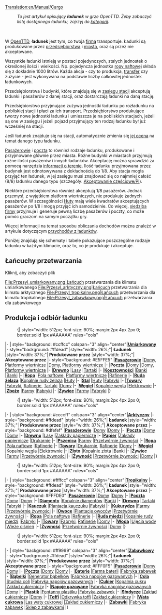 [[Translation:en/Manual/Cargo]]
{{pl/Spis treści}}
:''To jest artykuł opisujący '''ładunek''' w grze OpenTTD. Żeby zobaczyć listę dostępnego ładunku, zajrzyj do [[:Category:pl/Ładunek|kategorii]].''
<br><br>
W [[pl/Manual/Main Page|OpenTTD]], '''ładunek''' jest tym, co twoja [[pl/Manual/Firma transportowa|firma]] transportuje. Ładunki są produkowane przez [[pl/Manual/Przedsiębiorstwa|przedsiębiorstwa]] i [[pl/Domy|miasta]], oraz są przez nie akceptowane.

Wszystkie ładunki istnieją w postaci pojedynczych, stałych jednostek o określonej ilości i wielkości. Np. pojedyncza jednostka [[pl/Manual/Base Set/Cargos/Ropa|ropy naftowej]] składa się z dokładnie 1000 litrów. Każda akcja - czy to produkcja, [[pl/Manual/Polecenia#Przeładunek|transfer]] czy zużycie - jest wykonywana na podstawie liczby całkowitej jednostek ładunkowych.

Przedsiębiorstwa i budynki, które znajdują się w [[pl/Manual/Stacje#Zasięg|zasięgu stacji]] akceptują ładunki i pasażerów z danej stacji, oraz dostarczają ładunki na daną stację. 

Przedsiębiorstwo przyjmujące zużywa jednostki ładunku po rozładunku na pobliskiej stacji i płaci za ich transport. Przedsiębiorstwo produkujące tworzy nowe jednostki ładunku i umieszcza je  na pobliskich stacjach, jeżeli są one w zasięgu i jeżeli pojazd przyjmujący ten rodzaj ładunku był już wcześniej na stacji.

Jeśli ładunek znajduje się na stacji, automatycznie zmienia się [[pl/Manual/Game Mechanics/Main Page|jej ocena]] na temat danego typu ładunku.

[[pl/Manual/Base Set/Cargos/Pasażerowie|Pasażerowie]] i [[pl/Manual/Base Set/Cargos/Poczta|poczta]] to również rodzaje ładunku, produkowane i przyjmowane głównie przez miasta. Różne budynki w miastach przyjmują różne ilości pasażerów i innych ładunków. Akceptację można sprawdzić za pomocą narzędzia [[pl/Manual/Informacja o terenie|informacji o terenie]]. Ilość ładunku przyjmowana przez budynek jest odnotowywana z dokładnością do 1/8. Aby stacja mogła przyjąć ten ładunek, w jej zasięgu musi znajdować się co najmniej całość (8/8) ładunku danego typu (szczegóły: [[en/Akceptowanie częściowe|Akceptowanie częściowe/Pl]]). 

Niektóre przedsiębiorstwa również akceptują 1/8 pasażerów. Jednak przemysł, z wyjątkiem platform wiertniczych, nie produkuje żadnych pasażerów. W szczególności [[pl/Manual/Base Set/Industries/Huta|Huty]] mają wiele kwadratów akceptujących pasażerów po 1/8 i mogą przyjąć ich samodzielnie. Co więcej, [[pl/Archive/Manual/Siedziba firmy|siedziba firmy]] przyjmuje i generuje pewną liczbę pasażerów i poczty, co może pomóc graczom na samym początku gry. 

Więcej informacji na temat sposobu obliczania dochodów można znaleźć w artykule dotyczącym [[pl/Manual/Game Mechanics/Przychód za ładunek|przychodów z ładunków]].

Poniżej znajdują się schematy i tabele pokazujące poszczególne rodzaje ładunku w każdym klimacie, oraz to, co je produkuje i akceptuje. 

==Łańcuchy przetwarzania==
Kliknij, aby zobaczyć plik
<gallery>
File:Przesyl_umiarkowany.png|Łańcuch przetwarzania dla klimatu umiarkowanego
File:Przesyl_arktyczny.png|Łańcuch przetwarzania dla klimatu arktycznego
File:Przesyl_tropikalny.png|Łańcuch przetwarzania dla klimatu tropikalnego
File:Przesyl_zabawkowy.png|Łańcuch przetwarzania dla zabawkowego
</gallery>

==Produkcja i odbiór ładunku==

:{| {{en/Wikitable}} style="width: 512px; font-size: 90%; margin:2px 4px 2px 0; border:solid 1px #AAAAAA" rules="cols"
|- 
| style="background: #ccffcc" colspan="3" align="center"|'''[[pl/Manual/Klimat#Umiarkowany|Umiarkowany]]'''
|- style="background: #ffdead"
|style="width: 26%;"| '''Ładunek'''
|style="width: 37%;"| '''Produkowane przez'''
|style="width: 37%;"| '''Akceptowane przez'''
|- style="background: #E5FFE5"
|'''[[pl/Manual/Base Set/Cargos/Pasażerowie|Pasażerowie]]'''
|[[pl/Domy|Domy]], [[pl/Manual/Base Set/Industries/Platforma wiertnicza|Platformy wiertnicze]]
|[[pl/Domy|Domy]], [[pl/Manual/Base Set/Industries/Platforma wiertnicza|Platformy wiertnicze]]
|-
|'''[[pl/Manual/Base Set/Cargos/Poczta|Poczta]]'''
|[[pl/Domy|Domy]]
|[[pl/Domy|Domy]], [[pl/Manual/Base Set/Industries/Platforma wiertnicza|Platformy wiertnicze]]
|- 
|'''[[pl/Manual/Base Set/Cargos/Drewno|Drewno]]'''
|[[pl/Manual/Base Set/Industries/Las|Lasy]]
|[[pl/Manual/Base Set/Industries/Tartak|Tartaki]]
|-
|'''[[pl/Manual/Base Set/Cargos/Kosztowności|Kosztowności]]'''
|[[pl/Manual/Base Set/Industries/Bank|Banki]]
|[[pl/Manual/Base Set/Industries/Bank|Banki]]
|-
|'''[[pl/Manual/Base Set/Cargos/Ropa|Ropa]]'''
|[[pl/Manual/Base Set/Industries/Pole naftowe|Pola naftowe]], [[pl/Manual/Base Set/Industries/Platforma wiertnicza|Platformy wiertnicze]]
|[[pl/Manual/Base Set/Industries/Rafineria|Rafinerie]]
|-
|'''[[pl/Manual/Base Set/Cargos/Ruda żelaza|Ruda żelaza]]'''
|[[pl/Manual/Base Set/Industries/Kopalnia rudy żelaza|Kopalnie rudy żelaza]]
|[[pl/Manual/Base Set/Industries/Huta|Huty]]
|-
|'''[[pl/Manual/Base Set/Cargos/Stal|Stal]]'''
|[[pl/Manual/Base Set/Industries/Huta|Huty]]
|[[pl/Manual/Base Set/Industries/Fabryka|Fabryki]]
|-
|'''[[pl/Manual/Base Set/Cargos/Towary|Towary]]'''
|[[pl/Manual/Base Set/Industries/Fabryka|Fabryki]], [[pl/Manual/Base Set/Industries/Rafineria|Rafinerie]], [[pl/Manual/Base Set/Industries/Tartak|Tartaki]]
|[[pl/Domy|Domy]]
|- 
|'''[[pl/Manual/Base Set/Cargos/Węgiel|Węgiel]]'''
|[[pl/Manual/Base Set/Industries/Kopalnia węgla|Kopalnie węgla]]
|[[pl/Manual/Base Set/Industries/Elektrownia|Elektrownie]]
|-
|'''[[pl/Manual/Base Set/Cargos/Zboże|Zboże]]'''
|[[pl/Manual/Base Set/Industries/Farma|Farmy]]
|[[pl/Manual/Base Set/Industries/Fabryka|Fabryki]]
|-
|'''[[pl/Manual/Base Set/Cargos/Żywiec|Żywiec]]'''
|[[pl/Manual/Base Set/Industries/Farma|Farmy]]
|[[pl/Manual/Base Set/Industries/Fabryka|Fabryki]]
|}

:{| {{en/Wikitable}} style="width: 512px; font-size: 90%; margin:2px 4px 2px 0; border:solid 1px #AAAAAA" rules="cols"
|- 
| style="background: #ccccff" colspan="3" align="center"|'''[[pl/Manual/Klimat#Arktyczny|Arktyczny]]'''
|- style="background: #ffdead"
|style="width: 26%;"| '''Ładunek'''
|style="width: 37%;"| '''Produkowane przez'''
|style="width: 37%;"| '''Akceptowane przez'''
|- style="background: #dfefef"
|'''[[pl/Manual/Base Set/Cargos/Pasażerowie|Pasażerowie]]'''
|[[pl/Domy|Domy]] 
|[[pl/Domy|Domy]]
|-
|'''[[pl/Manual/Base Set/Cargos/Poczta|Poczta]]'''
|[[pl/Domy|Domy]]
|[[pl/Domy|Domy]]
|- 
|'''[[pl/Manual/Base Set/Cargos/Drewno|Drewno]]'''
|[[pl/Manual/Base Set/Industries/Las|Lasy]]
|[[pl/Manual/Base Set/Industries/Zakład papierniczy|Zakłady papiernicze]]
|- 
|'''[[pl/Manual/Base Set/Cargos/Papier|Papier]]'''
|[[pl/Manual/Base Set/Industries/Zakład papierniczy|Zakłady papiernicze]]
|[[pl/Manual/Base Set/Industries/Drukarnia|Drukarnie]]
|-
|'''[[pl/Manual/Base Set/Cargos/Pszenica|Pszenica]]'''
|[[pl/Manual/Base Set/Industries/Farma|Farmy]]
|[[pl/Manual/Base Set/Industries/Przetwórnia żywności|Przetwórnie żywności]]
|-
|'''[[pl/Manual/Base Set/Cargos/Ropa|Ropa]]'''
|[[pl/Manual/Base Set/Industries/Pole naftowe|Pola naftowe]]
|[[pl/Manual/Base Set/Industries/Rafineria|Rafinerie]]
|-
|'''[[pl/Manual/Base Set/Cargos/Towary|Towary]]'''
|[[pl/Manual/Base Set/Industries/Drukarnia|Drukarnie]], [[pl/Manual/Base Set/Industries/Rafineria|Rafinerie]]
|[[pl/Domy|Domy]]
|- 
|'''[[pl/Manual/Base Set/Cargos/Węgiel|Węgiel]]'''
|[[pl/Manual/Base Set/Industries/Kopalnia węgla|Kopalnie węgla]]
|[[pl/Manual/Base Set/Industries/Elektrownia|Elektrownie]]
|-
|'''[[pl/Manual/Base Set/Cargos/Złoto|Złoto]]'''
|[[pl/Manual/Base Set/Industries/Kopalnia złota|Kopalnie złota]]
|[[pl/Manual/Base Set/Industries/Bank|Banki]]
|-
|'''[[pl/Manual/Base Set/Cargos/Żywiec|Żywiec]]'''
|[[pl/Manual/Base Set/Industries/Farma|Farmy]]
|[[pl/Manual/Base Set/Industries/Przetwórnia żywności|Przetwórnie żywności]]
|-
|'''[[pl/Manual/Base Set/Cargos/Żywność|Żywność]]'''
|[[pl/Manual/Base Set/Industries/Przetwórnia żywności|Przetwórnie żywności]]
|[[pl/Domy|Domy]]
|}

:{| {{en/Wikitable}} style="width: 512px; font-size: 90%; margin:2px 4px 2px 0; border:solid 1px #AAAAAA" rules="cols"
|- 
| style="background: #ffffcc" colspan="3" align="center"|'''[[pl/Manual/Klimat#Tropikalny|Tropikalny]]'''
|- style="background: #ffdead"
|style="width: 26%;"| '''Ładunek'''
|style="width: 37%;"| '''Produkowane przez'''
|style="width: 37%;"| '''Akceptowane przez'''
|- style="background: #FFFDE0"
|'''[[pl/Manual/Base Set/Cargos/Pasażerowie|Pasażerowie]]'''
|[[pl/Domy|Domy]] 
|[[pl/Domy|Domy]]
|-
|'''[[pl/Manual/Base Set/Cargos/Poczta|Poczta]]'''
|[[pl/Domy|Domy]]
|[[pl/Domy|Domy]]
|-
|'''[[pl/Manual/Base Set/Cargos/Diamenty|Diamenty]]'''
|[[pl/Manual/Base Set/Industries/Kopalnia diamentów|Kopalnie diamentów]]
|[[pl/Manual/Base Set/Industries/Bank|Banki]]
|-
|'''[[pl/Manual/Base Set/Cargos/Drewno|Drewno]]'''
|[[pl/Manual/Base Set/Industries/Tartak (tropikalny)|Tartaki]]
|[[pl/Manual/Base Set/Industries/Fabryka|Fabryki]]
|-
|'''[[pl/Manual/Base Set/Cargos/Kauczuk|Kauczuk]]'''
|[[pl/Manual/Base Set/Industries/Plantacja kauczuku|Plantacja kauczuku]]
|[[pl/Manual/Base Set/Industries/Fabryka|Fabryki]]
|-
|'''[[pl/Manual/Base Set/Cargos/Kukurydza|Kukurydza]]'''
|[[pl/Manual/Base Set/Industries/Farma|Farmy]]
|[[pl/Manual/Base Set/Industries/Przetwórnia żywności|Przetwórnie żywności]]
|-
|'''[[pl/Manual/Base Set/Cargos/Owoce|Owoce]]'''
|[[pl/Manual/Base Set/Industries/Plantacja owoców|Plantacje owoców]]
|[[pl/Manual/Base Set/Industries/Przetwórnia żywności|Przetwórnie żywności]]
|-
|'''[[pl/Manual/Base Set/Cargos/Ropa|Ropa]]'''
|[[pl/Manual/Base Set/Industries/Pole naftowe|Pola naftowe]]
|[[pl/Manual/Base Set/Industries/Rafineria|Rafinerie]]
|-
|'''[[pl/Manual/Base Set/Cargos/Ruda miedzi|Ruda miedzi]]'''
|[[pl/Manual/Base Set/Industries/Kopalnia rudy miedzi|Kopalnie rudy miedzi]]
|[[pl/Manual/Base Set/Industries/Fabryka|Fabryki]]
|-
|'''[[pl/Manual/Base Set/Cargos/Towary|Towary]]'''
|[[pl/Manual/Base Set/Industries/Fabryka|Fabryki]], [[pl/Manual/Base Set/Industries/Rafineria|Rafinerie]]
|[[pl/Domy|Domy]]
|-
|'''[[pl/Manual/Base Set/Cargos/Woda|Woda]]'''
|[[pl/Manual/Base Set/Industries/Ujęcie wody|Ujęcia wody]]
|[[pl/Manual/Base Set/Industries/Wieża ciśnień|Wieże ciśnień]]
|-
|'''[[pl/Manual/Base Set/Cargos/Żywność|Żywność]]'''
|[[pl/Manual/Base Set/Industries/Przetwórnia żywności|Przetwórnie żywności]]
|[[pl/Domy|Domy]]
|}

:{| {{en/Wikitable}} style="width: 512px; font-size: 90%; margin:2px 4px 2px 0; border:solid 1px #AAAAAA" rules="cols"
|- 
| style="background: #ff9999" colspan="3" align="center"|'''[[pl/Manual/Klimat#Zabawkowy|Zabawkowy]]'''
|- style="background: #ffdead"
|style="width: 26%;"| '''Ładunek'''
|style="width: 37%;"| '''Produkowane przez'''
|style="width: 37%;"| '''Akceptowane przez'''
|- style="background: #FFF0F5"
|'''[[pl/Manual/Base Set/Cargos/Pasażerowie|Pasażerowie]]'''
|[[pl/Domy|Domy]] 
|[[pl/Domy|Domy]]
|-
|'''[[pl/Manual/Base Set/Cargos/Poczta|Poczta]]'''
|[[pl/Domy|Domy]]
|[[pl/Domy|Domy]]
|-
|'''[[pl/Manual/Base Set/Cargos/Baterie|Baterie]]'''
|[[pl/Manual/Base Set/Industries/Farma baterii|Farma baterii]]
|[[pl/Manual/Base Set/Industries/Fabryka zabawek|Fabryka zabawek]]
|-
|'''[[pl/Manual/Base Set/Cargos/Bąbelki|Bąbelki]]'''
|[[pl/Manual/Base Set/Industries/Generator bąbelków|Generator bąbelków]]
|[[pl/Manual/Base Set/Industries/Fabryka napojów gazowanych|Fabryka napojów gazowanych]]
|-
|'''[[pl/Manual/Base Set/Cargos/Cola|Cola]]'''
|[[pl/Manual/Base Set/Industries/Studnia coli|Studnia coli]]
|[[pl/Manual/Base Set/Industries/Fabryka napojów gazowanych|Fabryka napojów gazowanych]]
|-
|'''[[pl/Manual/Base Set/Cargos/Cukier|Cukier]]'''
|[[pl/Manual/Base Set/Industries/Kopalnia cukru|Kopalnia cukru]]
|[[pl/Manual/Base Set/Industries/Zakład cukierniczy|Zakład cukierniczy]]
|-
|'''[[pl/Manual/Base Set/Cargos/Napoje gazowane|Napoje gazowane]]'''
|[[pl/Manual/Base Set/Industries/Fabryka napojów gazowanych|Fabryka napojów gazowanych]]
|[[pl/Domy|Domy]]
|-
|'''[[pl/Manual/Base Set/Cargos/Plastik|Plastik]]'''
|[[pl/Manual/Base Set/Industries/Fontanny plastiku|Fontanny plastiku]]
|[[pl/Manual/Base Set/Industries/Fabryka zabawek|Fabryka zabawek]]
|-
|'''[[pl/Manual/Base Set/Cargos/Słodycze|Słodycze]]'''
|[[pl/Manual/Base Set/Industries/Zakład cukierniczy|Zakład cukierniczy]]
|[[pl/Domy|Domy]]
|-
|'''[[pl/Manual/Base Set/Cargos/Toffi|Toffi]]'''
|[[pl/Manual/Base Set/Industries/Odkrywka toffi|Odkrywka toffi]]
|[[pl/Manual/Base Set/Industries/Zakład cukierniczy|Zakład cukierniczy]]
|-
|'''[[pl/Manual/Base Set/Cargos/Wata cukrowa|Wata cukrowa]]'''
|[[pl/Manual/Base Set/Industries/Las waty cukrowej|Las waty cukrowej]]
|[[pl/Manual/Base Set/Industries/Zakład cukierniczy|Zakład cukierniczy]]
|-
|'''[[pl/Manual/Base Set/Cargos/Zabawki|Zabawki]]'''
|[[pl/Manual/Base Set/Industries/Fabryka zabawek|Fabryka zabawek]]
|[[pl/Manual/Base Set/Industries/Sklep z zabawkami|Sklep z zabawkami]]
|}
{{pl/Navbox Ładunek}}